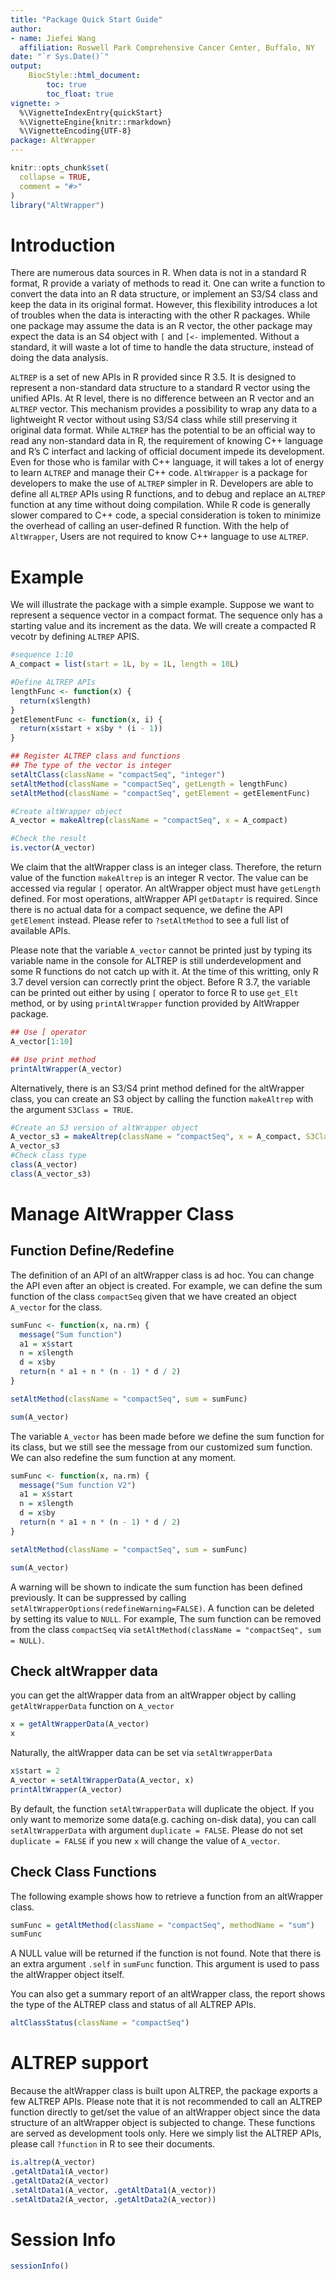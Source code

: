 ```yaml
---
title: "Package Quick Start Guide"
author: 
- name: Jiefei Wang
  affiliation: Roswell Park Comprehensive Cancer Center, Buffalo, NY
date: "`r Sys.Date()`"
output:
    BiocStyle::html_document:
        toc: true
        toc_float: true
vignette: >
  %\VignetteIndexEntry{quickStart}
  %\VignetteEngine{knitr::rmarkdown}
  %\VignetteEncoding{UTF-8}
package: AltWrapper
---
```


```r
knitr::opts_chunk$set(
  collapse = TRUE,
  comment = "#>"
)
library("AltWrapper")
```

# Introduction
There are numerous data sources in R. When data is not in a standard R format, R provide a variaty of methods to read it. One can write a function to convert the data into an R data structure, or implement an S3/S4 class and keep the data in its original format. However, this flexibility introduces a lot of troubles when the data is interacting with the other R packages. While one package may assume the data is an R vector, the other package may expect the data is an S4 object with `[` and `[<-` implemented. Without a standard, it will waste a lot of time to handle the data structure, instead of doing the data analysis. 

`ALTREP` is a set of new APIs in R provided since R 3.5. It is designed to represent a non-standard data structure to a standard R vector using the unified APIs. At R level, there is no difference between an R vector and an `ALTREP` vector. This mechanism provides a possibility to wrap any data to a lightweight R vector without using S3/S4 class while still preserving it original data format. While `ALTREP` has the potential to be an official way to read any non-standard data in R, the requirement of knowing C++ language and R's C interfact and lacking of official document impede its development. Even for those who is familar with C++ language, it will takes a lot of energy to learn `ALTREP` and manage their C++ code. `AltWrapper` is a package for developers to make the use of `ALTREP` simpler in R. Developers are able to define all `ALTREP` APIs using R functions, and to debug and replace an `ALTREP` function at any time without doing compilation. While R code is generally slower compared to C++ code,  a special consideration is token to minimize the overhead of calling an user-defined R function. With the help of `AltWrapper`, Users are not required to know C++ language to use `ALTREP`.

# Example

We will illustrate the package with a simple example. Suppose we want to represent a sequence vector in a compact format. The sequence only has a starting value and its increment as the data. We will create a compacted R vecotr by defining `ALTREP` APIS.

```r
#sequence 1:10
A_compact = list(start = 1L, by = 1L, length = 10L)

#Define ALTREP APIs
lengthFunc <- function(x) {
  return(x$length)
}
getElementFunc <- function(x, i) {
  return(x$start + x$by * (i - 1))
}

## Register ALTREP class and functions
## The type of the vector is integer
setAltClass(className = "compactSeq", "integer")
setAltMethod(className = "compactSeq", getLength = lengthFunc)
setAltMethod(className = "compactSeq", getElement = getElementFunc)

#Create altWrapper object
A_vector = makeAltrep(className = "compactSeq", x = A_compact)

#Check the result
is.vector(A_vector)
```
We claim that the altWrapper class is an integer class. Therefore, the return value of the function `makeAltrep` is an integer R vector. The value can be accessed via regular `[` operator. An altWrapper object must have `getLength` defined. For most operations, altWrapper API `getDataptr` is required. Since there is no actual data for a compact sequence, we define the API `getElement` instead. Please refer to `?setAltMethod` to see a full list of available APIs.

Please note that the variable `A_vector` cannot be printed just by typing its variable name in the console for 
ALTREP is still underdevelopment and some R functions do not catch up with it. At the time of this writting, only R 3.7 devel version can correctly print the object. Before R 3.7, the variable can be printed out either by using `[` operator to force R to use `get_Elt` method, or by using `printAltWrapper` function provided  by AltWrapper package.
```r
## Use [ operator
A_vector[1:10]

## Use print method
printAltWrapper(A_vector)
```
Alternatively, there is an S3/S4 print method defined for the altWrapper class, you can create an S3 object by calling the function `makeAltrep` with the argument `S3Class = TRUE`.
```r
#Create an S3 version of altWrapper object
A_vector_s3 = makeAltrep(className = "compactSeq", x = A_compact, S3Class = TRUE)
A_vector_s3
#Check class type
class(A_vector)
class(A_vector_s3)
```


# Manage AltWrapper Class
## Function Define/Redefine
The definition of an API of an altWrapper class is ad hoc. You can change the API even after an object is created. For example, we can define the sum function of the class `compactSeq` given that we have created an object `A_vector` for the class. 
```r
sumFunc <- function(x, na.rm) {
  message("Sum function")
  a1 = x$start
  n = x$length
  d = x$by
  return(n * a1 + n * (n - 1) * d / 2)
}

setAltMethod(className = "compactSeq", sum = sumFunc)

sum(A_vector)
```
The variable `A_vector` has been made before we define the sum function for its class, but we still see the message from our customized sum function. We can also redefine the sum function at any moment.
```r
sumFunc <- function(x, na.rm) {
  message("Sum function V2")
  a1 = x$start
  n = x$length
  d = x$by
  return(n * a1 + n * (n - 1) * d / 2)
}

setAltMethod(className = "compactSeq", sum = sumFunc)

sum(A_vector)
```
A warning will be shown to indicate the sum function has been defined previously. It can be suppressed by calling `setAltWrapperOptions(redefineWarning=FALSE)`. A function can be deleted by setting its value to `NULL`. For example, The sum function can be removed from the class `compactSeq` via `setAltMethod(className = "compactSeq", sum = NULL)`.

## Check altWrapper data
you can get the altWrapper data from an altWrapper object by calling `getAltWrapperData` function on `A_vector`
```r
x = getAltWrapperData(A_vector)
x
```
Naturally, the altWrapper data can be set via `setAltWrapperData`
```r
x$start = 2
A_vector = setAltWrapperData(A_vector, x)
printAltWrapper(A_vector)
```
By default, the function `setAltWrapperData` will duplicate the object. If you only want to memorize some data(e.g. caching on-disk data), you can call `setAltWrapperData` with argument `duplicate = FALSE`. Please do not set `duplicate = FALSE` if you new `x` will change the value of `A_vector`.

## Check Class Functions
The following example shows how to retrieve a function from an altWrapper class.
```r
sumFunc = getAltMethod(className = "compactSeq", methodName = "sum")
sumFunc
```
A NULL value will be returned if the function is not found. Note that there is an extra argument `.self` in `sumFunc` function. This argument is used to pass the altWrapper object itself. 

You can also get a summary report of an altWrapper class, the report shows the type of the ALTREP class and status of all ALTREP APIs. 
```r
altClassStatus(className = "compactSeq")
```

# ALTREP support
Because the altWrapper class is built upon ALTREP, the package exports a few ALTREP APIs. Please note that it is not recommended to call an ALTREP function directly to get/set the value of an altWrapper object since the data structure of an altWrapper object is subjected to change. These functions are served as development tools only. Here we simply list the ALTREP APIs, please call `?function` in R to see their documents. 
```r
is.altrep(A_vector)
.getAltData1(A_vector)
.getAltData2(A_vector)
.setAltData1(A_vector, .getAltData1(A_vector))
.setAltData2(A_vector, .getAltData2(A_vector))
```


# Session Info
```r
sessionInfo()
```



















